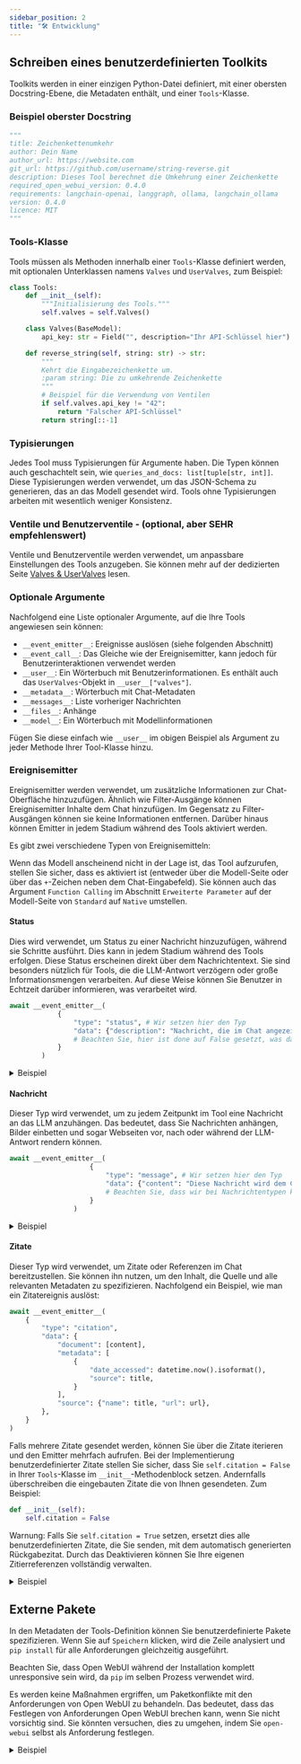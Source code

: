 ```yaml
---
sidebar_position: 2
title: "🛠️ Entwicklung"
---
```




## Schreiben eines benutzerdefinierten Toolkits

Toolkits werden in einer einzigen Python-Datei definiert, mit einer obersten Docstring-Ebene, die Metadaten enthält, und einer `Tools`-Klasse.

### Beispiel oberster Docstring

```python
"""
title: Zeichenkettenumkehr
author: Dein Name
author_url: https://website.com
git_url: https://github.com/username/string-reverse.git
description: Dieses Tool berechnet die Umkehrung einer Zeichenkette
required_open_webui_version: 0.4.0
requirements: langchain-openai, langgraph, ollama, langchain_ollama
version: 0.4.0
licence: MIT
"""
```

### Tools-Klasse

Tools müssen als Methoden innerhalb einer `Tools`-Klasse definiert werden, mit optionalen Unterklassen namens `Valves` und `UserValves`, zum Beispiel:

```python
class Tools:
    def __init__(self):
        """Initialisierung des Tools."""
        self.valves = self.Valves()

    class Valves(BaseModel):
        api_key: str = Field("", description="Ihr API-Schlüssel hier")

    def reverse_string(self, string: str) -> str:
        """
        Kehrt die Eingabezeichenkette um.
        :param string: Die zu umkehrende Zeichenkette
        """
        # Beispiel für die Verwendung von Ventilen
        if self.valves.api_key != "42":
            return "Falscher API-Schlüssel"
        return string[::-1] 
```

### Typisierungen
Jedes Tool muss Typisierungen für Argumente haben. Die Typen können auch geschachtelt sein, wie `queries_and_docs: list[tuple[str, int]]`. Diese Typisierungen werden verwendet, um das JSON-Schema zu generieren, das an das Modell gesendet wird. Tools ohne Typisierungen arbeiten mit wesentlich weniger Konsistenz.

### Ventile und Benutzerventile - (optional, aber SEHR empfehlenswert)

Ventile und Benutzerventile werden verwendet, um anpassbare Einstellungen des Tools anzugeben. Sie können mehr auf der dedizierten Seite [Valves & UserValves](../valves/index.mdx) lesen.

### Optionale Argumente
Nachfolgend eine Liste optionaler Argumente, auf die Ihre Tools angewiesen sein können:
- `__event_emitter__`: Ereignisse auslösen (siehe folgenden Abschnitt)
- `__event_call__`: Das Gleiche wie der Ereignisemitter, kann jedoch für Benutzerinteraktionen verwendet werden
- `__user__`: Ein Wörterbuch mit Benutzerinformationen. Es enthält auch das `UserValves`-Objekt in `__user__["valves"]`.
- `__metadata__`: Wörterbuch mit Chat-Metadaten
- `__messages__`: Liste vorheriger Nachrichten
- `__files__`: Anhänge
- `__model__`: Ein Wörterbuch mit Modellinformationen

Fügen Sie diese einfach wie `__user__` im obigen Beispiel als Argument zu jeder Methode Ihrer Tool-Klasse hinzu.

### Ereignisemitter
Ereignisemitter werden verwendet, um zusätzliche Informationen zur Chat-Oberfläche hinzuzufügen. Ähnlich wie Filter-Ausgänge können Ereignisemitter Inhalte dem Chat hinzufügen. Im Gegensatz zu Filter-Ausgängen können sie keine Informationen entfernen. Darüber hinaus können Emitter in jedem Stadium während des Tools aktiviert werden.

Es gibt zwei verschiedene Typen von Ereignisemitteln:

Wenn das Modell anscheinend nicht in der Lage ist, das Tool aufzurufen, stellen Sie sicher, dass es aktiviert ist (entweder über die Modell-Seite oder über das `+`-Zeichen neben dem Chat-Eingabefeld). Sie können auch das Argument `Function Calling` im Abschnitt `Erweiterte Parameter` auf der Modell-Seite von `Standard` auf `Native` umstellen.

#### Status
Dies wird verwendet, um Status zu einer Nachricht hinzuzufügen, während sie Schritte ausführt. Dies kann in jedem Stadium während des Tools erfolgen. Diese Status erscheinen direkt über dem Nachrichtentext. Sie sind besonders nützlich für Tools, die die LLM-Antwort verzögern oder große Informationsmengen verarbeiten. Auf diese Weise können Sie Benutzer in Echtzeit darüber informieren, was verarbeitet wird.

```python
await __event_emitter__(
            {
                "type": "status", # Wir setzen hier den Typ
                "data": {"description": "Nachricht, die im Chat angezeigt wird", "done": False, "hidden": False}, 
                # Beachten Sie, hier ist done auf False gesetzt, was darauf hinweist, dass wir weiterhin Status senden
            }
        )
```

<details>
<summary>Beispiel</summary>

```python
async def test_function(
        self, prompt: str, __user__: dict, __event_emitter__=None
    ) -> str:
        """
        Dies ist eine Demo

        :param test: Dies ist ein Test-Parameter
        """

        await __event_emitter__(
            {
                "type": "status", # Wir setzen hier den Typ
                "data": {"description": "Nachricht, die im Chat angezeigt wird", "done": False}, 
                # Beachten Sie, hier ist done auf False gesetzt, was darauf hinweist, dass wir weiterhin Status senden
            }
        )

        # Hier kann andere Logik ausgeführt werden
        await __event_emitter__(
            {
                "type": "status",
                "data": {"description": "Abgeschlossene Aufgabe Nachricht", "done": True, "hidden": False},
                # Beachten Sie, hier ist done auf True gesetzt, was darauf hinweist, dass wir keine Status mehr senden
                # Sie können auch "hidden": True setzen, wenn Sie den Status entfernen möchten, sobald die Nachricht zurückgegeben wird
            }
        )

        except Exception as e:
            await __event_emitter__(
                {
                    "type": "status",
                    "data": {"description": f"Ein Fehler ist aufgetreten: {e}", "done": True},
                }
            )

            return f"Dem Benutzer mitteilen: {e}"
```
</details>

#### Nachricht
Dieser Typ wird verwendet, um zu jedem Zeitpunkt im Tool eine Nachricht an das LLM anzuhängen. Das bedeutet, dass Sie Nachrichten anhängen, Bilder einbetten und sogar Webseiten vor, nach oder während der LLM-Antwort rendern können.

```python
await __event_emitter__(
                    {
                        "type": "message", # Wir setzen hier den Typ
                        "data": {"content": "Diese Nachricht wird dem Chat hinzugefügt."},
                        # Beachten Sie, dass wir bei Nachrichtentypen keine Bedingung für "done" setzen müssen
                    }
                )
```

<details>
<summary>Beispiel</summary>

```python
async def test_function(
        self, prompt: str, __user__: dict, __event_emitter__=None
    ) -> str:
        """
        Dies ist eine Demo

        :param test: Dies ist ein Testparameter
        """

        await __event_emitter__(
                    {
                        "type": "message", # Wir setzen hier den Typ
                        "data": {"content": "Diese Nachricht wird dem Chat hinzugefügt."},
                        # Beachten Sie, dass wir bei Nachrichtentypen keine Bedingung für "done" setzen müssen
                    }
                )

        except Exception as e:
            await __event_emitter__(
                {
                    "type": "status",
                    "data": {"description": f"Ein Fehler ist aufgetreten: {e}", "done": True},
                }
            )

            return f"Dem Benutzer mitteilen: {e}"
```
</details>

#### Zitate
Dieser Typ wird verwendet, um Zitate oder Referenzen im Chat bereitzustellen. Sie können ihn nutzen, um den Inhalt, die Quelle und alle relevanten Metadaten zu spezifizieren. Nachfolgend ein Beispiel, wie man ein Zitatereignis auslöst:

```python
await __event_emitter__(
    {
        "type": "citation",
        "data": {
            "document": [content],
            "metadata": [
                {
                    "date_accessed": datetime.now().isoformat(),
                    "source": title,
                }
            ],
            "source": {"name": title, "url": url},
        },
    }
)
```
Falls mehrere Zitate gesendet werden, können Sie über die Zitate iterieren und den Emitter mehrfach aufrufen. Bei der Implementierung benutzerdefinierter Zitate stellen Sie sicher, dass Sie `self.citation = False` in Ihrer `Tools`-Klasse im `__init__`-Methodenblock setzen. Andernfalls überschreiben die eingebauten Zitate die von Ihnen gesendeten. Zum Beispiel:

```python
def __init__(self):
    self.citation = False
```

Warnung: Falls Sie `self.citation = True` setzen, ersetzt dies alle benutzerdefinierten Zitate, die Sie senden, mit dem automatisch generierten Rückgabezitat. Durch das Deaktivieren können Sie Ihre eigenen Zitierreferenzen vollständig verwalten.

<details>
<summary>Beispiel</summary>

```python
class Tools:
    class UserValves(BaseModel):
        test: bool = Field(
            default=True, description="test"
        )

    def __init__(self):
        self.citation = False

async def test_function(
        self, prompt: str, __user__: dict, __event_emitter__=None
    ) -> str:
        """
        Dies ist eine Demo, die nur ein Zitat erstellt

        :param test: Dies ist ein Testparameter
        """

        await __event_emitter__(
            {
                "type": "citation",
                "data": {
                    "document": ["Diese Nachricht wird dem Chat als Zitat hinzugefügt, wenn darauf geklickt wird"],
                    "metadata": [
                        {
                            "date_accessed": datetime.now().isoformat(),
                            "source": title,
                        }
                    ],
                    "source": {"name": "Titel des Inhalts", "url": "http://link-zu-zitat"},
                },
            }
        )
```
</details>

## Externe Pakete

In den Metadaten der Tools-Definition können Sie benutzerdefinierte Pakete spezifizieren. Wenn Sie auf `Speichern` klicken, wird die Zeile analysiert und `pip install` für alle Anforderungen gleichzeitig ausgeführt.

Beachten Sie, dass Open WebUI während der Installation komplett unresponsive sein wird, da `pip` im selben Prozess verwendet wird.

Es werden keine Maßnahmen ergriffen, um Paketkonflikte mit den Anforderungen von Open WebUI zu behandeln. Das bedeutet, dass das Festlegen von Anforderungen Open WebUI brechen kann, wenn Sie nicht vorsichtig sind. Sie könnten versuchen, dies zu umgehen, indem Sie `open-webui` selbst als Anforderung festlegen.


<details>
<summary>Beispiel</summary>

```python
"""
title: myToolName
author: meinName
funding_url: [Ein beliebiger Link hier wird hinter einer `Herz`-Schaltfläche angezeigt, damit Benutzer ihre Unterstützung zeigen können]
version: 1.0.0
# Die Version wird in der UI angezeigt, damit Benutzer über Updates informiert bleiben.
license: GPLv3
description: [empfohlen]
requirements: package1>=2.7.0,package2,package3
"""
```

</details>
